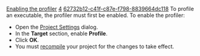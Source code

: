 [[Property:title|Enabling the profiler]]
[[Property:weight|4]]
[[Property:uuid|62732b12-c41f-c87e-f798-8839664dc118]]
To profile an executable, the profiler must first be enabled. To enable the profiler:
* Open the [[General Target Options|Project Settings]]  dialog. 
* In the '''Target''' section, enable '''Profile'''. 
* Click '''OK'''. 
* You must [[Generating executables|recompile]]  your project for the changes to take effect. 

{{seealso|<br/>
[[Profiler wizard: Introduction|Profiler reference]]  }}




